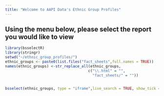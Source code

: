 ```yaml
---
title: "Welcome to AAPI Data's Ethnic Group Profiles"
---
```


## Using the menu below, please select the report you would like to view


```r
library(bsselectR)
library(stringr)
setwd("~/ethnic_group_profiles/")
ethnic_groups <- paste0(list.files("fact_sheets",full.names = TRUE))
names(ethnic_groups) <-str_replace_all(ethnic_groups, 
                                      c("\\.html" = "", 
                                        "fact_sheets/" = ""))


bsselect(ethnic_groups, type = "iframe",live_search = TRUE, show_tick = TRUE,frame_width ="100%", frame_height = "800")
```